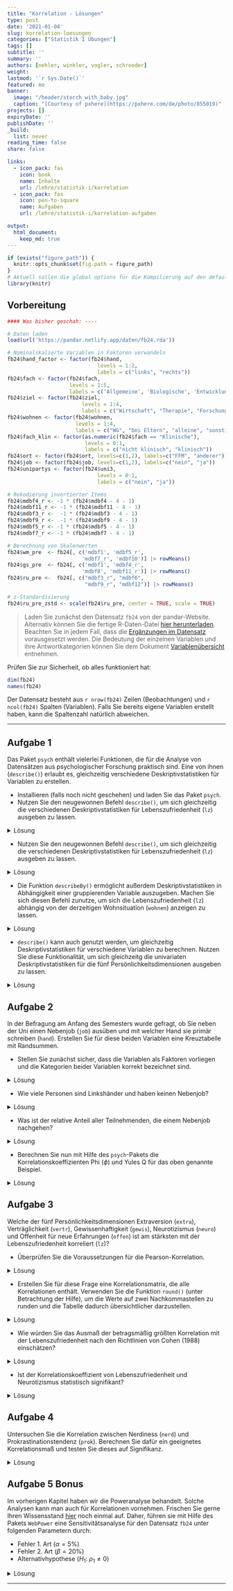 ```yaml
---
title: "Korrelation - Lösungen" 
type: post
date: '2021-01-04' 
slug: korrelation-loesungen 
categories: ["Statistik I Übungen"] 
tags: [] 
subtitle: ''
summary: '' 
authors: [nehler, winkler, vogler, schroeder] 
weight: 
lastmod: '`r Sys.Date()`'
featured: no
banner:
  image: "/header/storch_with_baby.jpg"
  caption: "[Courtesy of pxhere](https://pxhere.com/de/photo/855019)"
projects: []
expiryDate: ''
publishDate: ''
_build:
  list: never
reading_time: false
share: false

links:
  - icon_pack: fas
    icon: book
    name: Inhalte
    url: /lehre/statistik-i/korrelation
  - icon_pack: fas
    icon: pen-to-square
    name: Aufgaben
    url: /lehre/statistik-i/korrelation-aufgaben

output:
  html_document:
    keep_md: true
---
```


```r
if (exists("figure_path")) {
  knitr::opts_chunk$set(fig.path = figure_path)
}
# Aktuell sollen die global options für die Kompilierung auf den default Einstellungen gelassen werden
library(knitr)
```

## Vorbereitung

```r
#### Was bisher geschah: ----

# Daten laden
load(url('https://pandar.netlify.app/daten/fb24.rda'))

# Nominalskalierte Variablen in Faktoren verwandeln
fb24$hand_factor <- factor(fb24$hand,
                             levels = 1:2,
                             labels = c("links", "rechts"))
fb24$fach <- factor(fb24$fach,
                    levels = 1:5,
                    labels = c('Allgemeine', 'Biologische', 'Entwicklung', 'Klinische', 'Diag./Meth.'))
fb24$ziel <- factor(fb24$ziel,
                        levels = 1:4,
                        labels = c("Wirtschaft", "Therapie", "Forschung", "Andere"))
fb24$wohnen <- factor(fb24$wohnen, 
                      levels = 1:4, 
                      labels = c("WG", "bei Eltern", "alleine", "sonstiges"))
fb24$fach_klin <- factor(as.numeric(fb24$fach == "Klinische"),
                         levels = 0:1,
                         labels = c("nicht klinisch", "klinisch"))
fb24$ort <- factor(fb24$ort, levels=c(1,2), labels=c("FFM", "anderer"))
fb24$job <- factor(fb24$job, levels=c(1,2), labels=c("nein", "ja"))
fb24$unipartys <- factor(fb24$uni3,
                             levels = 0:1,
                             labels = c("nein", "ja"))

# Rekodierung invertierter Items
fb24$mdbf4_r <- -1 * (fb24$mdbf4 - 4 - 1)
fb24$mdbf11_r <- -1 * (fb24$mdbf11 - 4 - 1)
fb24$mdbf3_r <-  -1 * (fb24$mdbf3 - 4 - 1)
fb24$mdbf9_r <-  -1 * (fb24$mdbf9 - 4 - 1)
fb24$mdbf5_r <- -1 * (fb24$mdbf5 - 4 - 1)
fb24$mdbf7_r <- -1 * (fb24$mdbf7 - 4 - 1)

# Berechnung von Skalenwerten
fb24$wm_pre  <- fb24[, c('mdbf1', 'mdbf5_r', 
                        'mdbf7_r', 'mdbf10')] |> rowMeans()
fb24$gs_pre  <- fb24[, c('mdbf1', 'mdbf4_r', 
                        'mdbf8', 'mdbf11_r')] |> rowMeans()
fb24$ru_pre <-  fb24[, c("mdbf3_r", "mdbf6", 
                         "mdbf9_r", "mdbf12")] |> rowMeans()

# z-Standardisierung
fb24$ru_pre_zstd <- scale(fb24$ru_pre, center = TRUE, scale = TRUE)

```

> Laden Sie zunächst den Datensatz `fb24` von der pandar-Website. Alternativ können Sie die fertige R-Daten-Datei [<i class="fas fa-download"></i> hier herunterladen](/daten/fb24.rda). Beachten Sie in jedem Fall, dass die [Ergänzungen im Datensatz](/lehre/statistik-i/korrelation/#prep) vorausgesetzt werden. Die Bedeutung der einzelnen Variablen und ihre Antwortkategorien können Sie dem Dokument [Variablenübersicht](/lehre/statistik-i/variablen.pdf) entnehmen.

Prüfen Sie zur Sicherheit, ob alles funktioniert hat: 

```r
dim(fb24)
names(fb24)
```

Der Datensatz besteht aus `r nrow(fb24)` Zeilen (Beobachtungen) und `r ncol(fb24)` Spalten (Variablen). Falls Sie bereits eigene Variablen erstellt haben, kann die Spaltenzahl natürlich abweichen.


***

## Aufgabe 1

Das Paket `psych` enthält vielerlei Funktionen, die für die Analyse von Datensätzen aus psychologischer Forschung praktisch sind. Eine von ihnen (`describe()`) erlaubt es, gleichzeitig verschiedene Deskriptivstatistiken für Variablen zu erstellen.

  * Installieren (falls noch nicht geschehen) und laden Sie das Paket `psych`.
  * Nutzen Sie den neugewonnen Befehl `describe()`, um sich gleichzeitig die verschiedenen Deskriptivstatistiken für Lebenszufriedenheit (`lz`) ausgeben zu lassen.

<details>

<summary>Lösung</summary>

```r
# Paket installieren
install.packages('psych')
```

```r
# Paket laden
library(psych)
```

</details>

-   Nutzen Sie den neugewonnen Befehl `describe()`, um sich gleichzeitig die verschiedenen Deskriptivstatistiken für Lebenszufriedenheit (`lz`) ausgeben zu lassen.

<details>

<summary>Lösung</summary>

```r
describe(fb24$lz)
```

</details>

  * Die Funktion `describeBy()` ermöglicht außerdem Deskriptivstatistiken in Abhängigkeit einer gruppierenden Variable auszugeben. Machen Sie sich diesen Befehl zunutze, um sich die Lebenszufriedenheit (`lz`) abhängig von der derzeitigen Wohnsituation (`wohnen`) anzeigen zu lassen.

<details>

<summary>Lösung</summary>

```r
describeBy(fb24$lz, group = fb24$wohnen)
```

</details>

-   `describe()` kann auch genutzt werden, um gleichzeitig Deskriptivstatistiken für verschiedene Variablen zu berechnen. Nutzen Sie diese Funktionalität, um sich gleichzeitg die univariaten Deskriptivstatistiken für die fünf Persönlichkeitsdimensionen ausgeben zu lassen.

<details>

<summary>Lösung</summary>

```r
describe(fb24[,c("extra","vertr","gewis","neuro","offen")])
```

</details>



## Aufgabe 2

In der Befragung am Anfang des Semesters wurde gefragt, ob Sie neben der Uni einen Nebenjob (`job`) ausüben und mit welcher Hand sie primär schreiben (`hand`). Erstellen Sie für diese beiden Variablen eine Kreuztabelle mit Randsummen.

  * Stellen Sie zunächst sicher, dass die Variablen als Faktoren vorliegen und die Kategorien beider Variablen korrekt bezeichnet sind. 
  
<details>

<summary>Lösung</summary>

Zunächst können wir überprüfen, ob die Variablen als Faktor vorliegen.

```r
#Labels
is.factor(fb24$job)
is.factor(fb24$hand)
```

Wenn Sie die Datensatzvorbereitung aus dem Skript kopiert haben, sollte die Variable `job` bereits ein Faktor sein.
Die Variable `hand` jedoch nicht. Dies müssen wir ändern.

```r
fb24$hand <- factor(fb24$hand,
                    levels = c(1, 2),
                    labels = c("links", "rechts"))
```

Für den Fall, dass die Variable `job` noch nicht als Faktor im Datensatz vorliegt, kann folgender Code durchgeführt werden. Achten Sie aber drauf, dass dieser Befehl auf eine Variable nicht angewendet werden sollte, wenn diese bereits ein Faktor ist. Ansonsten kommt es zu dem Fehler, dass die Variable keine Informationen mehr enthält.

```r
fb24$job <- factor(fb24$job, levels = c(1, 2),
  labels = c('nein', 'ja'))
```

Die Variablen sehen dann folgendermaßen aus.

```r
str(fb24$job)

str(fb24$hand)
```

</details>

-   Wie viele Personen sind Linkshänder und haben keinen Nebenjob?

<details>

<summary>Lösung</summary>

```r
# Kreuztabelle absolut
tab <- table(fb24$hand, fb24$job)
addmargins(tab)
```

`r tab[1,1]` Personen schreiben primär mit der linken Hand und haben keinen Nebenjob.

</details>

-   Was ist der relative Anteil aller Teilnehmenden, die einem Nebenjob nachgehen?

<details>

<summary>Lösung</summary>

```r
# Relative Häufigkeiten, mit Randsummen
addmargins(prop.table(tab))
```

`r round(addmargins(prop.table(tab))[3,2]*100,2)`% aller Teilnehmenden gehen einer Nebentätigkeit nach.

</details>

-   Berechnen Sie nun mit Hilfe des `psych`-Pakets die Korrelationskoeffizienten Phi ($\phi$) und Yules Q für das oben genannte Beispiel.

<details>

<summary>Lösung</summary>

```r
phi(tab, digits = 3)

Yule(tab) |> round(digits = 3) #da die Yule()-Funktion nicht direkt runden kann geben wir das Ergebnis an die round()-Funktion weiter
```

Beide Koeffizienten sprechen für eine wenn überhaupt schwache Korrelation.

</details>


## Aufgabe 3

Welche der fünf Persönlichkeitsdimensionen Extraversion (`extra`), Verträglichkeit (`vertr`), Gewissenhaftigkeit (`gewis`), Neurotizismus (`neuro`) und Offenheit für neue Erfahrungen (`offen`) ist am stärksten mit der Lebenszufriedenheit korreliert (`lz`)?

  * Überprüfen Sie die Voraussetzungen für die Pearson-Korrelation.


<details>

<summary>Lösung</summary>

**Voraussetzungen Pearson-Korrelation:**

1.  Skalenniveau: intervallskalierte Daten $\rightarrow$ ok\
2.  Linearität: Zusammenhang muss linear sein $\rightarrow$ Grafische überprüfung (Scatterplot)

```r
# Scatterplot
plot(fb24$extra, fb24$lz, 
  xlim = c(0, 6), ylim = c(0, 7), pch = 19)

plot(fb24$vertr, fb24$lz, 
  xlim = c(0, 6), ylim = c(0, 7), pch = 19)

plot(fb24$gewis, fb24$lz, 
  xlim = c(0, 6), ylim = c(0, 7), pch = 19)

plot(fb24$neuro, fb24$lz, 
  xlim = c(0, 6), ylim = c(0, 7), pch = 19)

plot(fb24$offen, fb24$lz, 
  xlim = c(0, 6), ylim = c(0, 7), pch = 19)
```

Die fünf Scatterplots lassen allesamt auf einen linearen Zusammenhang zwischen den Variablen schließen.

3.  Normalverteilung $\rightarrow$ QQ-Plot, Histogramm oder Shapiro-Wilk-Test

```r
#QQ
qqnorm(fb24$extra)
qqline(fb24$extra)

qqnorm(fb24$vertr)
qqline(fb24$vertr)

qqnorm(fb24$gewis)
qqline(fb24$gewis)

qqnorm(fb24$neuro)
qqline(fb24$neuro)

qqnorm(fb24$offen)
qqline(fb24$offen)

qqnorm(fb24$lz)
qqline(fb24$lz)

#Histogramm
hist(fb24$extra, prob = TRUE, ylim = c(0, 1))
curve(dnorm(x, mean = mean(fb24$extra, na.rm = TRUE), sd = sd(fb24$extra, na.rm = TRUE)), col = "#00618F", add = TRUE)  

hist(fb24$vertr, prob = TRUE, ylim = c(0, 1))
curve(dnorm(x, mean = mean(fb24$vertr, na.rm = TRUE), sd = sd(fb24$vertr, na.rm = TRUE)), col = "#00618F", add = TRUE)  

hist(fb24$gewis, prob = TRUE, ylim = c(0, 1))
curve(dnorm(x, mean = mean(fb24$gewis, na.rm = TRUE), sd = sd(fb24$gewis, na.rm = TRUE)), col = "#00618F", add = TRUE)  

hist(fb24$neuro, prob = TRUE, ylim = c(0, 1))
curve(dnorm(x, mean = mean(fb24$neuro, na.rm = TRUE), sd = sd(fb24$neuro, na.rm = TRUE)), col = "#00618F", add = TRUE)  

hist(fb24$offen, prob = TRUE, ylim = c(0, 1))
curve(dnorm(x, mean = mean(fb24$offen, na.rm = TRUE), sd = sd(fb24$offen, na.rm = TRUE)), col = "#00618F", add = TRUE)  

hist(fb24$lz, prob = TRUE, ylim = c(0, 1))
curve(dnorm(x, mean = mean(fb24$lz, na.rm = TRUE), sd = sd(fb24$lz, na.rm = TRUE)), col = "#00618F", add = TRUE)  

#Shapiro
shapiro.test(fb24$extra)
shapiro.test(fb24$vertr)
shapiro.test(fb24$gewis)
shapiro.test(fb24$neuro)
shapiro.test(fb24$offen)
shapiro.test(fb24$lz)


```

$p < \alpha$ $\rightarrow$ H1: Normalverteilung kann für alle Variablen nicht angenommen werden. Somit ist diese Voraussetzung für alle Variablen verletzt. Daher sollten wir fortlaufend die Rangkorrelation nach Spearman nutzen.

</details>

-   Erstellen Sie für diese Frage eine Korrelationsmatrix, die alle Korrelationen enthält. Verwenden Sie die Funktion `round()` (unter Betrachtung der Hilfe), um die Werte auf zwei Nachkommastellen zu runden und die Tabelle dadurch übersichtlicher darzustellen.

<details>
<summary>Lösung</summary>

```r
# Korrelationstabelle erstellen und runden
cor_mat <- round(cor(fb24[,c('lz', 'extra', 'vertr', 'gewis', 'neuro', 'offen')],
                     use = 'pairwise',
                     method = 'spearman'),3)
cor_mat
```


</details>

-   Wie würden Sie das Ausmaß der betragsmäßig größten Korrelation mit der Lebenszufriedenheit nach den Richtlinien von Cohen (1988) einschätzen?

<details>

<summary>Lösung</summary>

Die betragsmäßig größte Korrelation mit der Lebenszufriedenheit hat der Neurotizismus. Nach den Richtlinien ist dieser mit `r cor_mat[4]` einem negativen mittleren Effekt, der ungefähr 0.3 beträgt, zuzuordnen.

</details>

-   Ist der Korrelationskoeffizient von Lebenszufriedenheit und Neurotizismus statistisch signifikant?

<details>

<summary>Lösung</summary>

```r
cor.test(fb24$lz, fb24$neuro, 
         alternative = "two.sided", 
         method = "spearman",       
         use = "pairwise") 
```

$p < \alpha$ $\rightarrow$ H1. Die Korrelation ist mit einer Irrtumswahrscheinlichkeit von 5% signifikant von 0 verschieden.

</details>

## Aufgabe 4

Untersuchen Sie die Korrelation zwischen Nerdiness (`nerd`) und Prokrastinationstendenz (`prok`). Berechnen Sie dafür ein geeignetes Korrelationsmaß und testen Sie dieses auf Signifikanz.

<details>

<summary>Lösung</summary>

Um das geeignete Korrelationsmaß zu bestimmen überprüfen wir zunächst die Vorrausetzungen der Pearson-Korrelation:

1.  Skalenniveau: intervallskalierte Daten $\rightarrow$ ok\
2.  Linearität: Zusammenhang muss linear sein $\rightarrow$ Grafische überprüfung (Scatterplot)

```r
# Scatterplot
plot(fb24$nerd, fb24$prok, 
  xlim = c(0, 6), ylim = c(0, 7), pch = 19)
```

Es ist kein klarer linearer Zusammenhang zwischen `nerd` und `prok` zu erkennen.
Gleichzeitig ist keine andere Art des Zusammenhangs (polynomial, exponentiell etc.) offensichtlich. Daher gehen wir für diese Aufgabe, um im Rahmen des Erstsemester Statistik Praktikums zu bleiben, davon aus dass die Vorraussetzung der Linearität erfüllt ist.  

3.  Normalverteilung $\rightarrow$ QQ-Plot, Histogramm oder Shapiro-Wilk Test

```r
#Car-Paket laden
library(car)
```

```r

#QQ-Plot
qqPlot(fb24$nerd)
qqPlot(fb24$prok)


#Histogramm
hist(fb24$nerd, prob = TRUE, ylim = c(0, 1))
curve(dnorm(x, mean = mean(fb24$nerd, na.rm = TRUE), sd = sd(fb24$nerd, na.rm = TRUE)), col = "#00618F", add = TRUE)  

hist(fb24$prok, prob = TRUE, ylim = c(0, 1))
curve(dnorm(x, mean = mean(fb24$prok, na.rm = TRUE), sd = sd(fb24$prok, na.rm = TRUE)), col = "#00618F", add = TRUE)


#Shapiro-Wilk Test
shapiro.test(fb24$nerd) #signifikant
shapiro.test(fb24$prok) #signifikant

```

Auf Basis der zwei graphischen und dem inferenzstatistischen Verfahren kommen wir zum Schluss das beide Variablen nicht normalverteilt vorliegen.

Somit kommen wir zum Schluss das die Spearman-Rangkorrelation hier das richtige Korrelationsmaß ist.


```r
cor.test(fb24$nerd, fb24$prok,
                        alternative = "two.sided",
                        method = "spearman",
                        use = "pairwise")
```

```r
cor_pearson <- cor.test(fb24$nerd, fb24$prok,
                        alternative = "two.sided",
                        method = "pearson",
                        use = "pairwise")

cor_spearman <- cor.test(fb24$nerd, fb24$prok,
                        alternative = "two.sided",
                        method = "spearman",
                        use = "pairwise")

```

Die Spearman-Rangkorrelation (p = `r cor_spearman$p.value`) ist nicht signifikant von 0 verschieden. 

</details>

## Aufgabe 5 Bonus

Im vorherigen Kapitel haben wir die Poweranalyse behandelt. Solche Analysen kann man auch für Korrelationen vornehmen. Frischen Sie gerne Ihren Wissensstand [hier](/lehre/statistik-i/simulation-poweranalyse/) noch einmal auf.
Daher, führen sie mit Hilfe des Pakets `WebPower` eine Sensitivitätsanalyse für den Datensatz `fb24` unter folgenden Parametern durch:

  * Fehler 1. Art ($\alpha = 5\%$)
  * Fehler 2. Art ($\beta = 20\%$)
  * Alternativhypothese ($H_1$: $\rho_1 \neq 0$)
  
<details>

<summary>Lösung</summary>

Bei einer Sensitivitätsanalyse interessiert uns wie stark ein Effekt sein muss damit wir ihn gegeben der Stichprobengröße (n) und $\alpha$-Fehlerniveau mit einer Wahrscheinlichkeit (Power = 1 - $\beta$) finden.
Einfach gesagt, gesucht ist die aufdeckbare Effektstärke.
Außerdem sind Korrelationen ihre eigenen Effektgrößen, daher müssen wir nicht noch etwa Cohens d berechnen.

```r
library(WebPower)
```

```r

wp.correlation(n = nrow(fb24),            
               r = NULL,                  #gesucht
               power = 0.8,               #Power = 1 - Beta
               alternative = "two.sided") #leitet sich aus der H1 ab
```

```r
pa <- wp.correlation(n = nrow(fb24),            
                     r = NULL,                  
                     power = 0.8,               
                     alternative = "two.sided")
```

Gegeben es gibt eine von null verschiedene (signifikante) Pearson-Korrelation muss diese mindestens `r round(pa$r, 3)` groß sein, damit wir diese mit einer Power von 80%, auf einem $\alpha$-Fehlerniveau von 5% in unserem Datensatz, mit n = `r nrow(fb24)` finden könnten.

</details>


***
